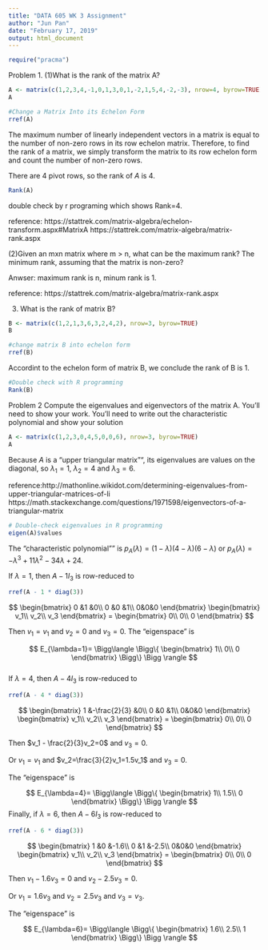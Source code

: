 ---
title: "DATA 605 WK 3 Assignment"
author: "Jun Pan"
date: "February 17, 2019"
output: html_document
---

```{r}
require("pracma")
```


Problem 1.
(1)What is the rank of the matrix A? 
```{r}
A <- matrix(c(1,2,3,4,-1,0,1,3,0,1,-2,1,5,4,-2,-3), nrow=4, byrow=TRUE)
A
```
```{r}
#Change a Matrix Into its Echelon Form
rref(A)
```
The maximum number of linearly independent vectors in a matrix is equal to the number of non-zero rows in its row echelon matrix. Therefore, to find the rank of a matrix, we simply transform the matrix to its row echelon form and count the number of non-zero rows.

There are 4 pivot rows, so the rank of $A$ is 4. 
```{r}
Rank(A)
```
double check by r programing which shows Rank=4.

reference:
        https://stattrek.com/matrix-algebra/echelon-transform.aspx#MatrixA
        https://stattrek.com/matrix-algebra/matrix-rank.aspx

(2)Given an mxn matrix where m > n, what can be the maximum rank? The minimum rank, assuming that the matrix is non-zero? 

Anwser: maximum rank is n, minum rank is 1.

reference: https://stattrek.com/matrix-algebra/matrix-rank.aspx

(3) What is the rank of matrix B? 
```{r}
B <- matrix(c(1,2,1,3,6,3,2,4,2), nrow=3, byrow=TRUE)
B
```
```{r}
#change matrix B into echelon form
rref(B)
```
Accordint to the echelon form of matrix B, we conclude the rank of B is 1.

```{r}
#Double check with R programming
Rank(B)
```

Problem 2
Compute the eigenvalues and eigenvectors of the matrix A. You'll need to show your work. You'll need to write out the characteristic polynomial and show your solution
```{r}
A <- matrix(c(1,2,3,0,4,5,0,0,6), nrow=3, byrow=TRUE)
A
```

Because $A$ is a "upper triangular matrix"", its eigenvalues are values on the diagonal, so $\lambda_1=1$, $\lambda_2=4$ and $\lambda_3=6$.

reference:http://mathonline.wikidot.com/determining-eigenvalues-from-upper-triangular-matrices-of-li
          https://math.stackexchange.com/questions/1971598/eigenvectors-of-a-triangular-matrix
          
          
```{r}
# Double-check eigenvalues in R programming
eigen(A)$values
```         

The "characteristic polynomial"" is 
$p_A(\lambda) = (1-\lambda)(4-\lambda)(6-\lambda)$ or
$p_A(\lambda) = -\lambda^3+11\lambda^2-34\lambda+24$.

If $\lambda=1$, then $A - 1I_3$ is row-reduced to  


```{r}
rref(A - 1 * diag(3))
```
 
$$
 \begin{bmatrix}
 0 &1 &0\\
 0 &0 &1\\
 0&0&0
 \end{bmatrix}
 \begin{bmatrix}
 v_1\\
 v_2\\
 v_3
 \end{bmatrix}
 =
 \begin{bmatrix}
 0\\
 0\\
 0
 \end{bmatrix}
$$

Then $v_1=v_1$ and $v_2=0$ and $v_3=0$. The "eigenspace" is            
          
$$
 E_{\lambda=1}=
 \Bigg\langle \Bigg\{
 \begin{bmatrix}
 1\\
 0\\
 0
 \end{bmatrix}
 \Bigg\} \Bigg \rangle
$$          
If $\lambda=4$, then $A - 4I_3$ is row-reduced to 
```{r}
rref(A - 4 * diag(3))
```          
$$
 \begin{bmatrix}
 1 &-\frac{2}{3} &0\\
 0 &0 &1\\
 0&0&0
 \end{bmatrix}
 \begin{bmatrix}
 v_1\\
 v_2\\
 v_3
 \end{bmatrix}
 =
 \begin{bmatrix}
 0\\
 0\\
 0
 \end{bmatrix}
$$          

Then $v_1 - \frac{2}{3}v_2=0$ and $v_3=0$. 

Or $v_1=v_1$ and $v_2=\frac{3}{2}v_1=1.5v_1$ and $v_3=0$. 

The "eigenspace" is  

$$
 E_{\lambda=4}=
 \Bigg\langle \Bigg\{
 \begin{bmatrix}
 1\\
 1.5\\
 0
 \end{bmatrix}
 \Bigg\} \Bigg \rangle
$$
Finally, if $\lambda=6$, then $A - 6I_3$ is row-reduced to 

```{r}
rref(A - 6 * diag(3))
```

$$
 \begin{bmatrix}
 1 &0 &-1.6\\
 0 &1 &-2.5\\
 0&0&0
 \end{bmatrix}
 \begin{bmatrix}
 v_1\\
 v_2\\
 v_3
 \end{bmatrix}
 =
 \begin{bmatrix}
 0\\
 0\\
 0
 \end{bmatrix}
$$

Then $v_1-1.6v_3=0$ and $v_2-2.5v_3=0$. 

Or $v_1=1.6v_3$ and $v_2=2.5v_3$ and $v_3=v_3$. 

The "eigenspace" is  

$$
 E_{\lambda=6}=
 \Bigg\langle \Bigg\{
 \begin{bmatrix}
 1.6\\
 2.5\\
 1
 \end{bmatrix}
 \Bigg\} \Bigg \rangle
$$














          
          
          
